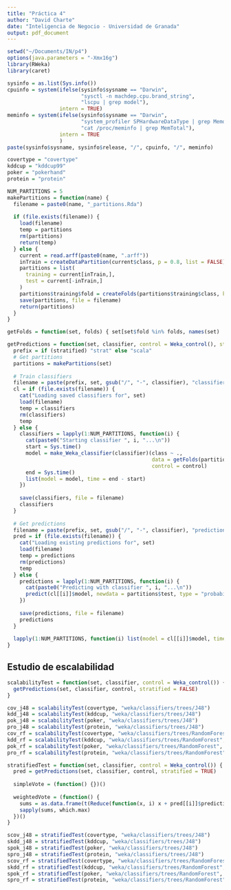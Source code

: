 ```yaml
---
title: "Práctica 4"
author: "David Charte"
date: "Inteligencia de Negocio - Universidad de Granada"
output: pdf_document
---
```


```r
setwd("~/Documents/IN/p4")
options(java.parameters = "-Xmx16g")
library(RWeka)
library(caret)
```

```r
sysinfo = as.list(Sys.info())
cpuinfo = system(ifelse(sysinfo$sysname == "Darwin",
                        "sysctl -n machdep.cpu.brand_string",
                        "lscpu | grep model"),
                 intern = TRUE)
meminfo = system(ifelse(sysinfo$sysname == "Darwin",
                        "system_profiler SPHardwareDataType | grep Memory",
                        "cat /proc/meminfo | grep MemTotal"),
                 intern = TRUE
                 )
paste(sysinfo$sysname, sysinfo$release, "/", cpuinfo, "/", meminfo)
```

```r
covertype = "covertype"
kddcup = "kddcup99"
poker = "pokerhand"
protein = "protein"
```

```r
NUM_PARTITIONS = 5
makePartitions = function(name) {
  filename = paste0(name, "_partitions.Rda")
  
  if (file.exists(filename)) {
    load(filename)
    temp = partitions
    rm(partitions)
    return(temp)
  } else {
    current = read.arff(paste0(name, ".arff"))
    inTrain = createDataPartition(current$class, p = 0.8, list = FALSE)
    partitions = list(
      training = current[inTrain,],
      test = current[-inTrain,]
    )
    partitions$training$fold = createFolds(partitions$training$class, k = NUM_PARTITIONS, list = FALSE)
    save(partitions, file = filename)
    return(partitions)
  }
}

getFolds = function(set, folds) { set[set$fold %in% folds, names(set) != "fold"] }

getPredictions = function(set, classifier, control = Weka_control(), stratified = FALSE) {
  prefix = if (stratified) "strat" else "scala"
  # Get partitions
  partitions = makePartitions(set)
  
  # Train classifiers
  filename = paste(prefix, set, gsub("/", "-", classifier), "classifiers.Rda", sep="_")
  cl = if (file.exists(filename)) {
    cat("Loading saved classifiers for", set)
    load(filename)
    temp = classifiers
    rm(classifiers)
    temp
  } else {
    classifiers = lapply(1:NUM_PARTITIONS, function(i) {
      cat(paste0("Starting classifier ", i, "...\n"))
      start = Sys.time()
      model = make_Weka_classifier(classifier)(class ~ .,
                                               data = getFolds(partitions$training, if (stratified) i else 1:i),
                                               control = control)
      end = Sys.time()
      list(model = model, time = end - start)
    })
    
    save(classifiers, file = filename)
    classifiers
  }
  
  # Get predictions
  filename = paste(prefix, set, gsub("/", "-", classifier), "predictions.Rda", sep="_")
  pred = if (file.exists(filename)) {
    cat("Loading existing predictions for", set)
    load(filename)
    temp = predictions
    rm(predictions)
    temp
  } else {
    predictions = lapply(1:NUM_PARTITIONS, function(i) {
      cat(paste0("Predicting with classifier ", i, "...\n"))
      predict(cl[[i]]$model, newdata = partitions$test, type = "probability")
    })
    
    save(predictions, file = filename)
    predictions
  }
  
  lapply(1:NUM_PARTITIONS, function(i) list(model = cl[[i]]$model, time = cl[[i]]$time, predictions = pred[[i]]))
}
```

## Estudio de escalabilidad

```r
scalabilityTest = function(set, classifier, control = Weka_control()) {
  getPredictions(set, classifier, control, stratified = FALSE)
}
```

```r
cov_j48 = scalabilityTest(covertype, "weka/classifiers/trees/J48")
kdd_j48 = scalabilityTest(kddcup, "weka/classifiers/trees/J48")
pok_j48 = scalabilityTest(poker, "weka/classifiers/trees/J48")
pro_j48 = scalabilityTest(protein, "weka/classifiers/trees/J48")
cov_rf = scalabilityTest(covertype, "weka/classifiers/trees/RandomForest", Weka_control(I = 50, "num-slots" = 1))
kdd_rf = scalabilityTest(kddcup, "weka/classifiers/trees/RandomForest", Weka_control(I = 50, "num-slots" = 1))
pok_rf = scalabilityTest(poker, "weka/classifiers/trees/RandomForest", Weka_control(I = 50, "num-slots" = 1))
pro_rf = scalabilityTest(protein, "weka/classifiers/trees/RandomForest", Weka_control(I = 50, "num-slots" = 1))
```

```r
stratifiedTest = function(set, classifier, control = Weka_control()) {
  pred = getPredictions(set, classifier, control, stratified = TRUE)
  
  simpleVote = (function() {})()
    
  weightedVote = (function() {
    sums = as.data.frame(t(Reduce(function(x, i) x + pred[[i]]$predictions, 1:NUM_PARTITIONS, 0)))
    sapply(sums, which.max)
  })()
}
```

```r
scov_j48 = stratifiedTest(covertype, "weka/classifiers/trees/J48")
skdd_j48 = stratifiedTest(kddcup, "weka/classifiers/trees/J48")
spok_j48 = stratifiedTest(poker, "weka/classifiers/trees/J48")
spro_j48 = stratifiedTest(protein, "weka/classifiers/trees/J48")
scov_rf = stratifiedTest(covertype, "weka/classifiers/trees/RandomForest", Weka_control(I = 50, "num-slots" = 1))
skdd_rf = stratifiedTest(kddcup, "weka/classifiers/trees/RandomForest", Weka_control(I = 50, "num-slots" = 1))
spok_rf = stratifiedTest(poker, "weka/classifiers/trees/RandomForest", Weka_control(I = 50, "num-slots" = 1))
spro_rf = stratifiedTest(protein, "weka/classifiers/trees/RandomForest", Weka_control(I = 50, "num-slots" = 1))
```
